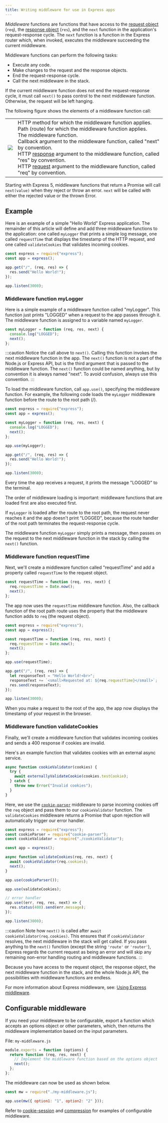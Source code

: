 ```yaml
---
title: Writing middleware for use in Express apps
---
```


_Middleware_ functions are functions that have access to the [request object](/4x/api#request) (`req`), the [response object](/4x/api#response) (`res`), and the `next` function in the application's request-response cycle. The `next` function is a function in the Express router which, when invoked, executes the middleware succeeding the current middleware.

Middleware functions can perform the following tasks:

- Execute any code.
- Make changes to the request and the response objects.
- End the request-response cycle.
- Call the next middleware in the stack.

If the current middleware function does not end the request-response cycle, it must call `next()` to pass control to the next middleware function. Otherwise, the request will be left hanging.

The following figure shows the elements of a middleware function call:

<table id="mw-fig">
<tr><td id="mw-fig-imgcell">
<img src="/images/express-mw.png" id="mw-fig-img" />
</td>
<td class="mw-fig-callouts">
<div class="callout" id="callout1">HTTP method for which the middleware function applies.</div>

<div class="callout" id="callout2">
  Path (route) for which the middleware function applies.
</div>

<div class="callout" id="callout3">
  The middleware function.
</div>

<div class="callout" id="callout4">
  Callback argument to the middleware function, called "next" by convention.
</div>

<div class="callout" id="callout5">
  HTTP <a href="/4x/api#response">response</a> argument to the middleware
  function, called "res" by convention.
</div>

<div class="callout" id="callout6">HTTP <a href="/4x/api#request">request</a> argument to the middleware function, called "req" by convention.</div>
</td></tr>
</table>

Starting with Express 5, middleware functions that return a Promise will call `next(value)` when they reject or throw an error. `next` will be called with either the rejected value or the thrown Error.

## Example

Here is an example of a simple "Hello World" Express application.
The remainder of this article will define and add three middleware functions to the application:
one called `myLogger` that prints a simple log message, one called `requestTime` that
displays the timestamp of the HTTP request, and one called `validateCookies` that validates incoming cookies.

```js
const express = require("express");
const app = express();

app.get("/", (req, res) => {
  res.send("Hello World!");
});

app.listen(3000);
```

### Middleware function myLogger

Here is a simple example of a middleware function called "myLogger". This function just prints "LOGGED" when a request to the app passes through it. The middleware function is assigned to a variable named `myLogger`.

```js
const myLogger = function (req, res, next) {
  console.log("LOGGED");
  next();
};
```

:::caution
  Notice the call above to `next()`. Calling this function invokes the next
  middleware function in the app. The `next()` function is not a part of the
  Node.js or Express API, but is the third argument that is passed to the
  middleware function. The `next()` function could be named anything, but by
  convention it is always named "next". To avoid confusion, always use this
  convention.
:::

To load the middleware function, call `app.use()`, specifying the middleware function.
For example, the following code loads the `myLogger` middleware function before the route to the root path (/).

```js
const express = require("express");
const app = express();

const myLogger = function (req, res, next) {
  console.log("LOGGED");
  next();
};

app.use(myLogger);

app.get("/", (req, res) => {
  res.send("Hello World!");
});

app.listen(3000);
```

Every time the app receives a request, it prints the message "LOGGED" to the terminal.

The order of middleware loading is important: middleware functions that are loaded first are also executed first.

If `myLogger` is loaded after the route to the root path, the request never reaches it and the app doesn't print "LOGGED", because the route handler of the root path terminates the request-response cycle.

The middleware function `myLogger` simply prints a message, then passes on the request to the next middleware function in the stack by calling the `next()` function.

### Middleware function requestTime

Next, we'll create a middleware function called "requestTime" and add a property called `requestTime`
to the request object.

```js
const requestTime = function (req, res, next) {
  req.requestTime = Date.now();
  next();
};
```

The app now uses the `requestTime` middleware function. Also, the callback function of the root path route uses the property that the middleware function adds to `req` (the request object).

```js
const express = require("express");
const app = express();

const requestTime = function (req, res, next) {
  req.requestTime = Date.now();
  next();
};

app.use(requestTime);

app.get("/", (req, res) => {
  let responseText = "Hello World!<br>";
  responseText += `<small>Requested at: ${req.requestTime}</small>`;
  res.send(responseText);
});

app.listen(3000);
```

When you make a request to the root of the app, the app now displays the timestamp of your request in the browser.

### Middleware function validateCookies

Finally, we'll create a middleware function that validates incoming cookies and sends a 400 response if cookies are invalid.

Here's an example function that validates cookies with an external async service.

```js
async function cookieValidator(cookies) {
  try {
    await externallyValidateCookie(cookies.testCookie);
  } catch {
    throw new Error("Invalid cookies");
  }
}
```

Here, we use the [`cookie-parser`](https://github.com/expressjs/cookie-parser/blob/master/README.md) middleware to parse incoming cookies off the `req` object and pass them to our `cookieValidator` function. The `validateCookies` middleware returns a Promise that upon rejection will automatically trigger our error handler.

```js
const express = require("express");
const cookieParser = require("cookie-parser");
const cookieValidator = require("./cookieValidator");

const app = express();

async function validateCookies(req, res, next) {
  await cookieValidator(req.cookies);
  next();
}

app.use(cookieParser());

app.use(validateCookies);

// error handler
app.use((err, req, res, next) => {
  res.status(400).send(err.message);
});

app.listen(3000);
```

:::caution
  Note how `next()` is called after `await cookieValidator(req.cookies)`. This
  ensures that if `cookieValidator` resolves, the next middleware in the stack
  will get called. If you pass anything to the `next()` function (except the
  string `'route'` or `'router'`), Express regards the current request as being
  an error and will skip any remaining non-error handling routing and middleware
  functions.
:::

Because you have access to the request object, the response object, the next middleware function in the stack, and the whole Node.js API, the possibilities with middleware functions are endless.

For more information about Express middleware, see: [Using Express middleware](/guide/using-middleware).

## Configurable middleware

If you need your middleware to be configurable, export a function which accepts an options object or other parameters, which, then returns the middleware implementation based on the input parameters.

File: `my-middleware.js`

```js
module.exports = function (options) {
  return function (req, res, next) {
    // Implement the middleware function based on the options object
    next();
  };
};
```

The middleware can now be used as shown below.

```js
const mw = require("./my-middleware.js");

app.use(mw({ option1: "1", option2: "2" }));
```

Refer to [cookie-session](https://github.com/expressjs/cookie-session) and [compression](https://github.com/expressjs/compression) for examples of configurable middleware.
